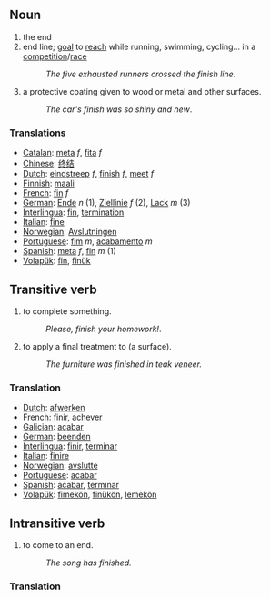 == Noun ==
# the end
# end line; [[goal]] to [[reach]] while running, swimming, cycling... in a [[competition]]/[[race]]
#:''The five exhausted runners crossed the finish line''.
#a protective coating given to wood or metal and other surfaces.
#:''The car's finish was so shiny and new''.

===Translations===
*[[Catalan]]: [[meta]] ''f'', [[fita]] ''f''
*[[Chinese]]: [[终结]]
*[[Dutch]]: [[eindstreep]] ''f'', [[finish]] ''f'', [[meet]] ''f''
*[[Finnish]]: [[maali]]
*[[French]]: [[fin]] ''f''
*[[German]]: [[Ende]] ''n'' (1), [[Ziellinie]] ''f'' (2), [[Lack]] ''m'' (3)
*[[Interlingua]]: [[fin]], [[termination]]
*[[Italian]]: [[fine]]
*[[Norwegian]]: [[Avslutningen]]
*[[Portuguese]]: [[fim]] ''m'', [[acabamento]] ''m''
*[[Spanish]]: [[meta]] ''f'', [[fin]] ''m'' (1)
*[[Volapük]]: [[fin]], [[finük]]

== Transitive verb ==

# to complete something.
#:''Please, finish your homework!''.
# to apply a final treatment to (a surface).
#:''The furniture was finished in teak veneer.''

=== Translation ===
*[[Dutch]]: [[afwerken]]
*[[French]]: [[finir]], [[achever]]
*[[Galician]]: [[acabar]]
*[[German]]: [[beenden]]
*[[Interlingua]]: [[finir]], [[terminar]]
*[[Italian]]: [[finire]]
*[[Norwegian]]: [[avslutte]]
*[[Portuguese]]: [[acabar]]
*[[Spanish]]: [[acabar]], [[terminar]]
*[[Volapük]]: [[fimekön]], [[finükön]], [[lemekön]]

== Intransitive verb ==

# to come to an end.
#:''The song has finished.''

=== Translation ===